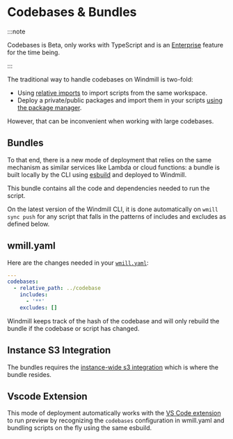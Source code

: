 
# Codebases & Bundles

:::note

Codebases is Beta, only works with TypeScript and is an [Enterprise](/pricing) feature for the time being.

:::

The traditional way to handle codebases on Windmill is two-fold:

- Using [relative imports](../../advanced/5_sharing_common_logic/index.md) to import scripts from the same workspace.
- Deploy a private/public packages and import them in your scripts [using the package manager](../../advanced/6_imports/index.mdx#private-npm-registry--private-npm-packages).

However, that can be inconvenient when working with large codebases.

## Bundles

To that end, there is a new mode of deployment that relies on the same mechanism as similar services like Lambda or cloud functions: a bundle is built locally by the CLI using [esbuild](https://esbuild.github.io/) and deployed to Windmill.

This bundle contains all the code and dependencies needed to run the script.

On the latest version of the Windmill CLI, it is done automatically on `wmill sync push` for any script that falls in the patterns of includes and excludes as defined below.

## wmill.yaml

Here are the changes needed in your [`wmill.yaml`](https://github.com/windmill-labs/windmill-sync-example/blob/main/wmill.yaml):

```yaml
---
codebases:
  - relative_path: ../codebase
    includes:
      - '**'
    excludes: []
```

Windmill keeps track of the hash of the codebase and will only rebuild the bundle if the codebase or script has changed.

## Instance S3 Integration

The bundles requires the [instance-wide s3 integration](../20_jobs/index.mdx#s3azure-for-python-cache--large-logs) which is where the bundle resides.

## Vscode Extension

This mode of deployment automatically works with the [VS Code extension](../../cli_local_dev/1_vscode-extension/index.mdx) to run preview by recognizing the `codebases` configuration in wmill.yaml and bundling scripts on the fly using the same esbuild.

<div className="grid grid-cols-2 gap-6 mb-4">
	<DocCard
		title="VS Code Extension"
		description="Build scripts and flows in the comfort of your VS Code Editor, while leveraging Windmill UIs for test & flows edition."
		href="/docs/cli_local_dev/vscode-extension"
	/>
</div>